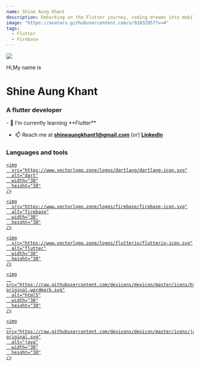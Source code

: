 ```yaml
---
name: Shine Aung Khant
description: Embarking on the Flutter journey, coding dreams into mobile reality as a Junior Developer.
image: "https://avatars.githubusercontent.com/u/91832957?v=4"
tags:
  - Flutter
  - Firebase
---
```


<div className="flex flex"></div>
<div className="h-28 w-28 rounded-full overflow-hidden mx-auto">
  <img src="https://avatars.githubusercontent.com/u/91832957?v=4" />
</div>

<p className="text-center mt-5">Hi,My name is</p>

<h1 className="text-center mt-1">
  <span className="font-bold text-2xl">Shine Aung Khant</span>
</h1>

<h3 className="text-center mt-1">A flutter developer </h3>

<div className="container  max-w-[720px] mx-auto">
- 🌱 I’m currently learning **Flutter**

- 📫 Reach me at **shineaungkhant1@gmail.com** [or] **[LinkedIn](https://www.linkedin.com/in/shine-aung-khant-008b75255/)**

</div>

<div className="container max-w-[720px] mx-auto">
<h3 className="mt-10 mb-5 items-start">
  <span className="font-bold">Languages and tools</span>
</h3>
<div className="flex flex-row items-center gap-2 mx-auto " >

  <a href="https://dart.dev" target="_blank" rel="noreferrer">

    <img
      src="https://www.vectorlogo.zone/logos/dartlang/dartlang-icon.svg"
      alt="dart"
      width="30"
      height="30"
    />

  </a> 
  <a href="https://firebase.google.com/" target="_blank" rel="noreferrer">
    
    <img
      src="https://www.vectorlogo.zone/logos/firebase/firebase-icon.svg"
      alt="firebase"
      width="30"
      height="30"
    />
  </a> <a href="https://flutter.dev" target="_blank" rel="noreferrer">
    
    <img
      src="https://www.vectorlogo.zone/logos/flutterio/flutterio-icon.svg"
      alt="flutter"
      width="30"
      height="30"
    />
  </a> <a href="https://www.w3.org/html/" target="_blank" rel="noreferrer">
    
    <img
      src="https://raw.githubusercontent.com/devicons/devicon/master/icons/html5/html5-original-wordmark.svg"
      alt="html5"
      width="30"
      height="30"
    />
  </a> <a href="https://www.java.com" target="_blank" rel="noreferrer">
    
    <img
      src="https://raw.githubusercontent.com/devicons/devicon/master/icons/java/java-original.svg"
      alt="java"
      width="30"
      height="30"
    />
  </a>

</div>

</div>
